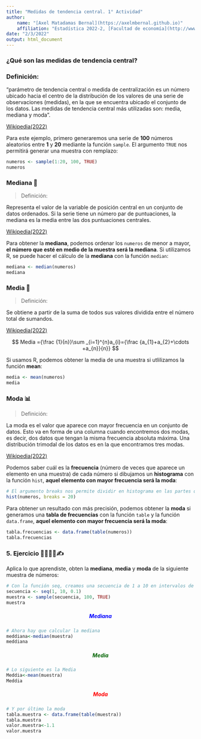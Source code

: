 ```yaml
---
title: "Medidas de tendencia central. 1° Actividad"
author:
    name: "[Axel Matadamas Bernal](https://axelmbernal.github.io)"
    affiliation: "Estadística 2022-2, [Facultad de economía](http://www.economia.unam.mx/)"
date: "2/3/2022"
output: html_document
---
```


### ¿Qué son las medidas de tendencia central? {style="text-align: justify;"}

### Definición: {style="text-align: justify;"}

"parámetro de tendencia central o medida de centralización es un número ubicado hacia el centro de la distribución de los valores de una serie de observaciones (medidas), en la que se encuentra ubicado el conjunto de los datos. Las medidas de tendencia central más utilizadas son: media, mediana y moda".

[Wikipedia(2022)](https://es.wikipedia.org/wiki/Medidas_de_tendencia_central "Fuente(Año)")

Para este ejemplo, primero generaremos una serie de **100** números aleatorios entre **1** y **20** mediante la función `sample`. El argumento `TRUE` nos permitirá generar una muestra con remplazo:

```r
numeros <- sample(1:20, 100, TRUE)
numeros
```

### Mediana 📍 {style="text-align: justify;"}

> Definición:

Representa el valor de la variable de posición central en un conjunto de datos ordenados. Si la serie tiene un número par de puntuaciones, la mediana es la media entre las dos puntuaciones centrales.

[Wikipedia(2022)](https://es.wikipedia.org/wiki/Mediana_(estad%C3%ADstica) "Fuente(Año)")

Para obtener la **mediana**, podemos ordenar los `numeros` de menor a mayor, **el número que esté en medio de la muestra será la mediana**. Si utilizamos R, se puede hacer el cálculo de la **mediana** con la función `median`:

```r
mediana <- median(numeros)
mediana
```

### Media 🧮 {style="text-align: justify;"}

> Definición:

Se obtiene a partir de la suma de todos sus valores dividida entre el número total de sumandos.

[Wikipedia(2022)](https://es.wikipedia.org/wiki/Media_aritm%C3%A9tica "Fuente(Año)")

<center>

$$ Media ={\frac {1}{n}}\sum _{i=1}^{n}a_{i}={\frac {a_{1}+a_{2}+\cdots +a_{n}}{n}} $$

</center>

Si usamos R, podemos obtener la media de una muestra si utlilizamos la función **mean**:

```r
media <- mean(numeros)
media
```

### Moda 📊 {style="text-align: justify;"}

> Definición:

La moda es el valor que aparece con mayor frecuencia en un conjunto de datos. Esto va en forma de una columna cuando encontremos dos modas, es decir, dos datos que tengan la misma frecuencia absoluta máxima. Una distribución trimodal de los datos es en la que encontramos tres modas.

[Wikipedia(2022)](https://es.wikipedia.org/wiki/Moda_(estad%C3%ADstica) "Fuente(Año)")

Podemos saber cuál es la **frecuencia** (número de veces que aparece un elemento en una muestra) de cada número si dibujamos un **histograma** con la función `hist`, **aquel elemento con mayor frecuencia será la moda**:

```r
# El argumento breaks nos permite dividir en histograma en las partes que queramos
hist(numeros, breaks = 20)
```

Para obtener un resultado con más precisión, podemos obtener la **moda** si generamos una **tabla de frecuencias** con la función `table` y la función `data.frame`, **aquel elemento con mayor frecuencia será la moda**:

```r
tabla.frecuencias <- data.frame(table(numeros))
tabla.frecuencias
```

### 5. Ejercicio 👩‍💻👨‍💻✍ {style="text-align: justify;"}

Aplica lo que aprendiste, obten la **mediana**, **media** y **moda** de la siguiente muestra de números:

```r
# Con la función seq, creamos una secuencia de 1 a 10 en intervalos de 0.1 en 0.1
secuencia <- seq(1, 10, 0.1)
muestra <- sample(secuencia, 100, TRUE)
muestra
```

##### Mediana {style="text-align: center; color: blue;"}

```r
# Ahora hay que calcular la mediana
meddiana<-median(muestra)
meddiana
```

##### Media {style="text-align: center; color: darkgreen;"}

```r
# Lo siguiente es la Media
Meddia<-mean(muestra)
Meddia
```

##### Moda {style="text-align: center; color: red;"}

```r
# Y por último la moda
tabla.muestra <- data.frame(table(muestra))
tabla.muestra
valor.muestra<-1.1
valor.muestra
```
